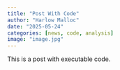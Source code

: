 ```yaml
---
title: "Post With Code"
author: "Harlow Malloc"
date: "2025-05-24"
categories: [news, code, analysis]
image: "image.jpg"
---
```


This is a post with executable code.
